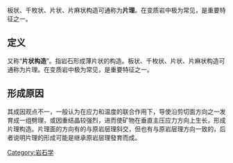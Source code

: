 {{multiple issues|
{{expand|time=2015-03-10T15:41:13+00:00}}
{{expert|time=2015-03-10T15:41:13+00:00}}
{{unreferenced|time=2015-03-10T15:41:13+00:00}}
}}
板状、千枚状、片状、片麻状构造可通称为'''片理'''。在变质岩中极为常见，是重要特征之一。
== 定义 ==
又称“'''片状构造'''”。指岩石形成薄片状的构造。板状、千枚状、片状、片麻状构造可通称为片理。在变质岩中极为常见，是重要特征之一。
== 形成原因 ==
其成因观点不一，一般认为在应力和温度的联合作用下，导使沿剪切面方向之一发育成一组劈理，或因重结晶较强烈，进而使矿物在垂直主压应力方向上生长，形成片理构造。片理面的方向有的与原岩层理斜交，但也有与原岩层理方向一致的，后者说明片理的形成可能是继承原岩层理發育而成。

[[Category:岩石学|Category:岩石学]]